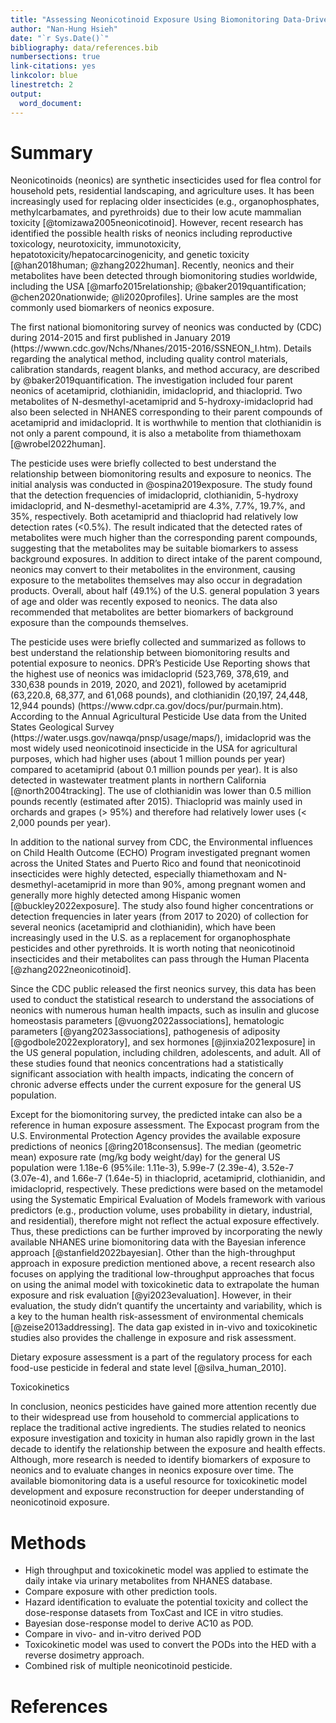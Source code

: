 ```yaml
---
title: "Assessing Neonicotinoid Exposure Using Biomonitoring Data-Driven Toxicokinetic Modeling"
author: "Nan-Hung Hsieh"
date: "`r Sys.Date()`"
bibliography: data/references.bib
numbersections: true
link-citations: yes
linkcolor: blue
linestretch: 2
output:
  word_document:
---
```



Summary {#summary .unnumbered}
================================

Neonicotinoids (neonics) are synthetic insecticides used for flea control for
household pets, residential landscaping, and agriculture uses. It has been
increasingly used for replacing older insecticides (e.g., organophosphates,
methylcarbamates, and pyrethroids) due to their low acute mammalian toxicity
[@tomizawa2005neonicotinoid]. However, recent research has identified the
possible health risks of neonics including reproductive toxicology,
neurotoxicity, immunotoxicity, hepatotoxicity/hepatocarcinogenicity, and
genetic toxicity [@han2018human; @zhang2022human]. Recently, neonics and their
metabolites have been detected through biomonitoring studies worldwide,
including the USA [@marfo2015relationship; @baker2019quantification;
@chen2020nationwide; @li2020profiles]. Urine samples are the most commonly used
biomarkers of neonics exposure.

The first national biomonitoring survey of neonics was conducted by (CDC)
during 2014-2015 and first published in January 2019
(https://wwwn.cdc.gov/Nchs/Nhanes/2015-2016/SSNEON_I.htm). Details regarding
the analytical method, including quality control materials, calibration
standards, reagent blanks, and method accuracy, are described by
@baker2019quantification. The investigation included four parent neonics of
acetamiprid, clothianidin, imidacloprid, and thiacloprid. Two metabolites of
N-desmethyl-acetamiprid and 5-hydroxy-imidacloprid had also been selected in
NHANES corresponding to their parent compounds of acetamiprid and imidacloprid.
It is worthwhile to mention that clothianidin is not only a parent compound, it
is also a metabolite from thiamethoxam [@wrobel2022human].

The pesticide uses were briefly collected to best understand the relationship
between biomonitoring results and exposure to neonics. The initial analysis was
conducted in @ospina2019exposure. The study found that the detection
frequencies of imidacloprid, clothianidin, 5-hydroxy imidacloprid, and
N-desmethyl-acetamiprid are 4.3%, 7.7%, 19.7%, and 35%, respectively. Both
acetamiprid and thiacloprid had relatively low detection rates (<0.5%). The
result indicated that the detected rates of metabolites were much higher than
the corresponding parent compounds, suggesting that the metabolites may be
suitable biomarkers to assess background exposures. In addition to direct
intake of the parent compound, neonics may convert to their metabolites in the
environment, causing exposure to the metabolites themselves may also occur in
degradation products. Overall, about half (49.1%) of the U.S. general
population 3 years of age and older was recently exposed to neonics. The data
also recommended that metabolites are better biomarkers of background exposure
than the compounds themselves.

The pesticide uses were briefly collected and summarized as follows to best
understand the relationship between biomonitoring results and potential
exposure to neonics. DPR’s Pesticide Use Reporting shows that the highest use
of neonics was imidacloprid (523,769, 378,619, and 330,638 pounds in 2019,
2020, and 2021), followed by acetamiprid (63,220.8, 68,377, and 61,068 pounds),
and clothianidin (20,197, 24,448, 12,944 pounds)
(https://www.cdpr.ca.gov/docs/pur/purmain.htm). According to the Annual
Agricultural Pesticide Use data from the United States Geological Survey
(https://water.usgs.gov/nawqa/pnsp/usage/maps/), imidacloprid was the most
widely used neonicotinoid insecticide in the USA for agricultural purposes,
which had higher uses (about 1 million pounds per year) compared to acetamiprid
(about 0.1 million pounds per year). It is also detected in wastewater
treatment plants in northern California [@north2004tracking]. The use of
clothianidin was lower than 0.5 million pounds recently (estimated after 2015).
Thiacloprid was mainly used in orchards and grapes (> 95%) and therefore had
relatively lower uses (< 2,000 pounds per year).

In addition to the national survey from CDC, the Environmental influences on
Child Health Outcome (ECHO) Program investigated pregnant women across the
United States and Puerto Rico and found that neonicotinoid insecticides were
highly detected, especially thiamethoxam and N-desmethyl-acetamiprid in more
than 90%, among pregnant women and generally more highly detected among
Hispanic women [@buckley2022exposure]. The study also found higher
concentrations or detection frequencies in later years (from 2017 to 2020) of
collection for several neonics (acetamiprid and clothianidin), which have been
increasingly used in the U.S. as a replacement for organophosphate pesticides
and other pyrethroids. It is worth noting that neonicotinoid insecticides and
their metabolites can pass through the Human Placenta
[@zhang2022neonicotinoid].

Since the CDC public released the first neonics survey, this data has been used
to conduct the statistical research to understand the associations of neonics
with numerous human health impacts, such as insulin and glucose homeostasis
parameters [@vuong2022associations], hematologic parameters
[@yang2023associations], pathogenesis of adiposity [@godbole2022exploratory],
and sex hormones [@jinxia2021exposure] in the US general population, including
children, adolescents, and adult. All of these studies found that neonics
concentrations had a statistically significant association with health impacts,
indicating the concern of chronic adverse effects under the current exposure
for the general US population.

Except for the biomonitoring survey, the predicted intake can also be
a reference in human exposure assessment. The Expocast program from the U.S.
Environmental Protection Agency provides the available exposure predictions of
neonics [@ring2018consensus]. The median (geometric mean) exposure rate (mg/kg
body weight/day) for the general US population were 1.18e-6 (95%ile: 1.11e-3),
5.99e-7 (2.39e-4), 3.52e-7 (3.07e-4), and 1.66e-7 (1.64e-5) in thiacloprid,
acetamiprid, clothianidin, and imidacloprid, respectively. These predictions
were based on the metamodel using the Systematic Empirical Evaluation of Models
framework with various predictors (e.g., production volume, uses probability in
dietary, industrial, and residential), therefore might not reflect the actual
exposure effectively. Thus, these predictions can be further improved by
incorporating the newly available NHANES urine biomonitoring data with the
Bayesian inference approach [@stanfield2022bayesian]. Other than the
high-throughput approach in exposure prediction mentioned above, a recent
research also focuses on applying the traditional low-throughput approaches
that focus on using the animal model with toxicokinetic data to extrapolate the
human exposure and risk evaluation [@yi2023evaluation]. However, in their
evaluation, the study didn't quantify the uncertainty and variability, which is
a key to the human health risk-assessment of environmental chemicals
[@zeise2013addressing]. The data gap existed in in-vivo and toxicokinetic
studies also provides the challenge in exposure and risk assessment.


Dietary exposure assessment is a part of the regulatory process for each food-use pesticide in federal and state level [@silva_human_2010]. 

Toxicokinetics


In conclusion, neonics pesticides have gained more attention recently due to
their widespread use from household to commercial applications to replace the
traditional active ingredients. The studies related to neonics exposure
investigation and toxicity in human also rapidly grown in the last decade to
identify the relationship between the exposure and health effects. Although,
more research is needed to identify biomarkers of exposure to neonics and to
evaluate changes in neonics exposure over time. The available biomonitoring
data is a useful resource for toxicokinetic model development and exposure
reconstruction for deeper understanding of neonicotinoid exposure.


Methods {#methods}
=====================

- High throughput and toxicokinetic model was applied to estimate the daily intake via urinary metabolites from NHANES database. 
- Compare exposure with other prediction tools.
- Hazard identification to evaluate the potential toxicity and collect the dose-response datasets from ToxCast and ICE in vitro studies.
- Bayesian dose-response model to derive AC10 as POD.
- Compare in vivo- and in-vitro derived POD
- Toxicokinetic model was used to convert the PODs into the HED with a reverse dosimetry approach.
- Combined risk of multiple neonicotinoid pesticide.



References {#references .unnumbered}
====================================
